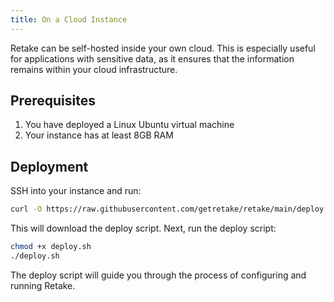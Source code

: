 ```yaml
---
title: On a Cloud Instance
---
```


Retake can be self-hosted inside your own cloud. This is especially useful for applications with sensitive data,
as it ensures that the information remains within your cloud infrastructure.

## Prerequisites

1. You have deployed a Linux Ubuntu virtual machine
2. Your instance has at least 8GB RAM

## Deployment

SSH into your instance and run:

```bash
curl -O https://raw.githubusercontent.com/getretake/retake/main/deploy.sh
```

This will download the deploy script. Next, run the deploy script:

```bash
chmod +x deploy.sh
./deploy.sh
```

The deploy script will guide you through the process of configuring and running Retake.
